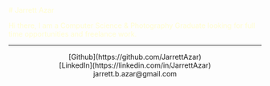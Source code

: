 <div style="color:#fffdd0">
# Jarrett Azar

Hi there, I am a Computer Science & Photography Graduate looking for full time opportunities and freelance work.
</div>

---

<div>
  <center>
  [Github](https://github.com/JarrettAzar)
  <br />
  [LinkedIn](https://linkedin.com/in/JarrettAzar)
  <br />
  jarrett.b.azar@gmail.com
  </center>
</div>
